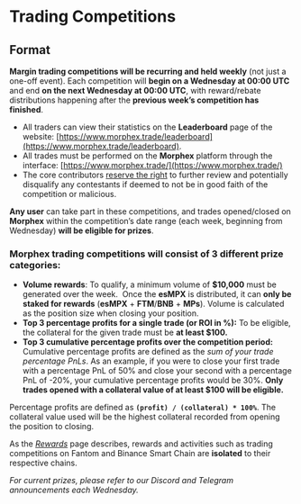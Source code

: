 # Trading Competitions

## Format

**Margin trading competitions will be recurring and held weekly** (not just a one-off event). Each competition will **begin on a Wednesday at 00:00 UTC** and end **on the next Wednesday at 00:00 UTC**, with reward/rebate distributions happening after the **previous week’s competition has finished**.

-   All traders can view their statistics on the **Leaderboard** page of the website: [](https://www.morphex.trade/leaderboard)[https://www.morphex.trade/leaderboard](https://www.morphex.trade/leaderboard).
-   All trades must be performed on the **Morphex** platform through the interface: [](https://www.morphex.trade/)[https://www.morphex.trade/](https://www.morphex.trade/)
-   The core contributors <u>reserve the right</u> to further review and potentially disqualify any contestants if deemed to not be in good faith of the competition or malicious.

**Any user** can take part in these competitions, and trades opened/closed on **Morphex** within the competition’s date range (each week, beginning from Wednesday) **will be eligible for prizes**.

### **Morphex trading competitions will consist of 3 different prize categories:**

-   **Volume rewards**: To qualify, a minimum volume of **$10,000** must be generated over the week.  Once the **esMPX** is distributed, it can **only be staked for rewards** (**esMPX** + **FTM**/**BNB** + **MPs**). Volume is calculated as the position size when closing your position.
-   **Top 3 percentage profits for a single trade (or ROI in %):** To be eligible, the collateral for the given trade must be **at least $100.**
-   **Top 3 cumulative percentage profits over the competition period:** Cumulative percentage profits are defined as the *sum of your trade percentage PnLs*. As an example, if you were to close your first trade with a percentage PnL of 50% and close your second with a percentage PnL of -20%, your cumulative percentage profits would be 30%. **Only trades opened with a collateral value of at least $100 will be eligible.**

Percentage profits are defined as **`(profit) / (collateral) * 100%`**. The collateral value used will be the highest collateral recorded from opening the position to closing.

As the *[Rewards](https://docs.morphex.trade/rewards)* page describes, rewards and activities such as trading competitions on Fantom and Binance Smart Chain are **isolated** to their respective chains. 

*For current prizes, please refer to our Discord and Telegram announcements each Wednesday.*
